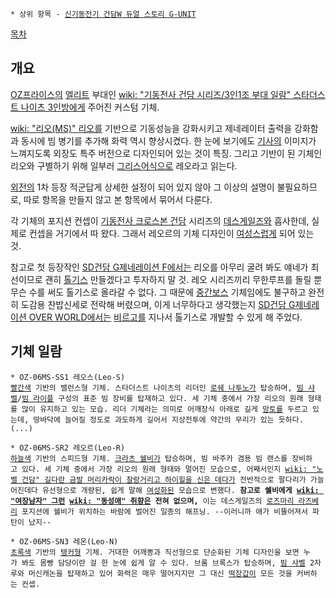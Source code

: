  * 상위 항목 - [[신기동전기 건담W 듀얼 스토리 G-UNIT]]

[[목차]]

== 개요 ==
[[OZ]]프라이스의 [[엘리트]] 부대인 [[wiki: "기동전사 건담 시리즈/3인1조 부대 일람" 스타더스트 나이츠 3인방]]에게 주어진 커스텀 기체. 

[[wiki: "리오(MS)" 리오]]를 기반으로 기동성능을 강화시키고 제네레이터 출력을 강화함과 동시에 빔 병기를 추가해 화력 역시 향상시켰다. 한 눈에 보기에도 [[기사]]의 이미지가 느껴지도록 외장도 특주 버전으로 디자인되어 있는 것이 특징. 그리고 기반이 된 기체인 리오와 구별하기 위해 일부러 [[그리스어]]식으로 레오라고 읽는다.

[[외전]]의 1차 등장 적군답게 상세한 설정이 되어 있지 않아 그 이상의 설명이 불필요하므로, 따로 항목을 만들지 않고 본 항목에서 묶어서 다룬다.

각 기체의 포지션 컨셉이 [[기동전사 크로스본 건담]] 시리즈의 [[데스게일즈]]와 흡사한데, 실제로 컨셉을 거기에서 따 왔다. 그래서 레오르의 기체 디자인이 [[여성]]스럽게 되어 있는 것.

참고로 첫 등장작인 [[SD건담 G제네레이션 F]]에서는 리오를 아무리 굴려 봐도 얘네가 최선이므로 괜히 [[톨기스]] 만들겠다고 투자하지 말 것. 레오 시리즈끼리 무한루프를 돌릴 뿐 무슨 수를 써도 톨기스로 올라갈 수 없다. 그 때문에 [[중간보스]] 기체임에도 불구하고 완전히 도감용 찬밥신세로 전락해 버렸으며, 이게 너무하다고 생각했는지 [[SD건담 G제네레이션 OVER WORLD]]에서는 [[비르고]]를 지나서 톨기스로 개발할 수 있게 해 주었다.

== 기체 일람 ==
 * OZ-06MS-SS1 레오스(Leo-S)
 [[빨간색]] 기반의 밸런스형 기체. 스타더스트 나이츠의 리더인 [[로쉐 나투노]]가 탑승하며, [[빔 샤벨]]/[[빔 라이플]] 구성의 표준 빔 장비를 탑재하고 있다. 세 기체 중에서 가장 리오의 원래 형태를 많이 유지하고 있는 모습. 리더 기체라는 의미로 어깨장식 아래로 길게 [[망토]]를 두르고 있는데, 땅바닥에 늘어질 정도로 과도하게 길어서 지상전투에 약간의 무리가 있는 듯하다.(...)

 * OZ-06MS-SR2 레오르(Leo-R)
 [[하늘색]] 기반의 스피드형 기체. [[크라츠 쉘비]]가 탑승하며, 빔 바주카 겸용 빔 랜스를 장비하고 있다. 세 기체 중에서 가장 리오의 원래 형태와 멀어진 모습으로, 어째서인지 [[wiki: "노벨 건담" 길다란 금발 머리카락이 찰랑거리고 하이힐을 신은 데다가]] 전반적으로 팔다리가 가늘어진데다 유선형으로 개량된, 쉽게 말해 [[여성화]]된 모습으로 변했다. '''참고로 쉘비에게 [[wiki: "여장남자" 그런]] [[wiki: "동성애" 취향]]은 전혀 없으며,''' 이는 데스게일즈의 [[로즈마리 라즈베리]] 포지션에 쉘비가 위치하는 바람에 벌어진 일종의 해프닝. --이러니까 애가 비뚤어져서 파탄이 났지--

 * OZ-06MS-SN3 레온(Leo-N)
 [[초록색]] 기반의 [[탱커]]형 기체. 거대한 어깨뽕과 직선형으로 단순화된 기체 디자인을 보면 누가 봐도 몸빵 담당이란 걸 한 눈에 쉽게 알 수 있다. 브룸 브록스가 탑승하며, [[빔 샤벨]] 2자루와 머신캐논을 탑재하고 있어 화력은 매우 떨어지지만 그 대신 [[떡장갑]]이 모든 것을 커버하는 컨셉.
